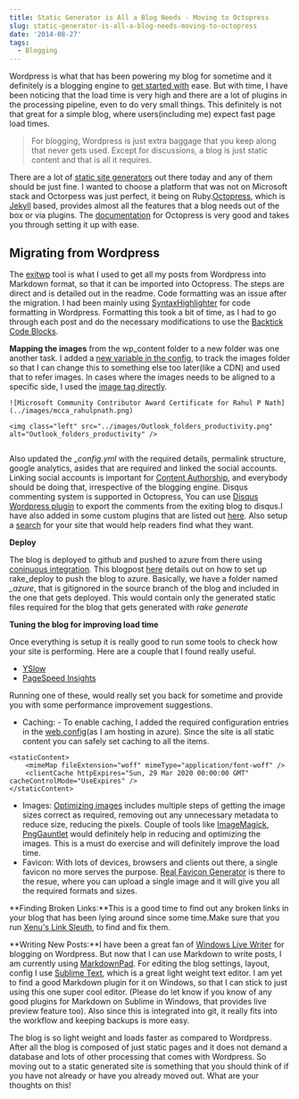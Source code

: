 ```yaml
---
title: Static Generator is All a Blog Needs - Moving to Octopress
slug: static-generator-is-all-a-blog-needs-moving-to-octopress
date: '2014-08-27'
tags:
  - Blogging
---
```

Wordpress is what that has been powering my blog for sometime and it definitely is a blogging engine to [get started with](/blog/get-started-with-your-blog/) ease. But with time, I have been noticing that the load time is very high and there are a lot of plugins in the processing pipeline, even to do very small things. This definitely is not that great for a simple blog, where users(including me) expect fast page load times.

> For blogging, Wordpress is just extra baggage that you keep along that never gets used. Except for discussions, a blog is just static content and that is all it requires.

There are a lot of [static site generators](https://www.staticgen.com/) out there today and any of them should be just fine. I wanted to choose a platform that was not on Microsoft stack and Octorpess was just perfect, it being on Ruby.[Octopress](http://octopress.org/), which is [Jekyll](http://jekyllrb.com/) based, provides almost all the features that a blog needs out of the box or via plugins. The [documentation](http://octopress.org/docs/setup/) for Octopress is very good and takes you through setting it up with ease.

## Migrating from Wordpress

The [exitwp](https://github.com/thomasf/exitwp) tool is what I used to get all my posts from Wordpress into Markdown format, so that it can be imported into Octopress. The steps are direct and is detailed out in the readme. Code formatting was an issue after the migration. I had been mainly using [SyntaxHighlighter](http://alexgorbatchev.com/SyntaxHighlighter/) for code formatting in Wordpress. Formatting this took a bit of time, as I had to go through each post and do the necessary modifications to use the [Backtick Code Blocks](http://octopress.org/docs/plugins/backtick-codeblock/).

**Mapping the images** from the wp\_content folder to a new folder was one another task. I added a [new variable in the config](http://jekyllrb.com/docs/variables/), to track the images folder so that I can change this to something else too later(like a CDN) and used that to refer images. In cases where the images needs to be aligned to a specific side, I used the [image tag directly](http://stackoverflow.com/questions/255170/markdown-and-image-alignment).

```
![Microsoft Community Contributor Award Certificate for Rahul P Nath](../images/mcca_rahulpnath.png)

<img class="left" src="../images/Outlook_folders_productivity.png" alt="Outlook_folders_productivity" />


```

Also updated the _\_config.yml_ with the required details, permalink structure, google analytics, asides that are required and linked the social accounts. Linking social accounts is important for [Content Authorship](https://plus.google.com/authorship), and everybody should be doing that, irrespective of the blogging engine. Disqus commenting system is supported in Octopress, You can use [Disqus Wordpress plugin](https://wordpress.org/plugins/disqus-comment-system/) to export the comments from the exiting blog to disqus.I have also added in some custom plugins that are listed out [here](https://github.com/rahulpnath/rahulpnath.com/blob/master/MyPlugins.markdown). Also setup a [search](https://www.google.co.in/cse/) for your site that would help readers find what they want.

**Deploy**

The blog is deployed to github and pushed to azure from there using [coninuous integration](http://azure.microsoft.com/en-us/documentation/articles/web-sites-publish-source-control/). This blogpost [here](http://www.ewal.net/2012/08/28/octopress-plus-windows-azure-web-sites/) details out on how to set up rake\_deploy to push the blog to azure. Basically, we have a folder named _\_azure_, that is gitignored in the source branch of the blog and included in the one that gets deployed. This would contain only the generated static files required for the blog that gets generated with _rake generate_

**Tuning the blog for improving load time**

Once everything is setup it is really good to run some tools to check how your site is performing. Here are a couple that I found really useful.

-   [YSlow](https://developer.yahoo.com/yslow/)
-   [PageSpeed Insights](https://developers.google.com/speed/pagespeed/insights/)

Running one of these, would really set you back for sometime and provide you with some performance improvement suggestions.

-   Caching: - To enable caching, I added the required configuration entries in the [web.config](https://github.com/rahulpnath/rahulpnath.com/blob/blog/web.config)(as I am hosting in azure). Since the site is all static content you can safely set caching to all the items.

```
<staticContent>
	<mimeMap fileExtension="woff" mimeType="application/font-woff" />
    <clientCache httpExpires="Sun, 29 Mar 2020 00:00:00 GMT" cacheControlMode="UseExpires" />
</staticContent>

```

-   Images: [Optimizing images](https://developers.google.com/speed/docs/insights/OptimizeImages) includes multiple steps of getting the image sizes correct as required, removing out any unnecessary metadata to reduce size, reducing the pixels. Couple of tools like [ImageMagick](http://www.imagemagick.org/), [PngGauntlet](http://pnggauntlet.com/) would definitely help in reducing and optimizing the images. This is a must do exercise and will definitely improve the load time.
-   Favicon: With lots of devices, browsers and clients out there, a single favicon no more serves the purpose. [Real Favicon Generator](http://realfavicongenerator.net/) is there to the resue, where you can upload a single image and it will give you all the required formats and sizes.

**Finding Broken Links:**This is a good time to find out any broken links in your blog that has been lying around since some time.Make sure that you run [Xenu's Link Sleuth](http://home.snafu.de/tilman/xenulink.html), to find and fix them.

**Writing New Posts:**I have been a great fan of [Windows Live Writer](http://www.microsoft.com/en-in/download/details.aspx?id=8621http://www.microsoft.com/en-in/download/details.aspx?id=8621) for blogging on Wordpress. But now that I can use Markdown to write posts, I am currently using [MarkdownPad](http://markdownpad.com/). For editing the blog settings, layout, config I use [Sublime Text](http://www.sublimetext.com/), which is a great light weight text editor. I am yet to find a good Markdown plugin for it on Windows, so that I can stick to just using this one super cool editor. (Please do let know if you know of any good plugins for Markdown on Sublime in Windows, that provides live preview feature too). Also since this is integrated into git, it really fits into the workflow and keeping backups is more easy.

The blog is so light weight and loads faster as compared to Wordpress. After all the blog is composed of just static pages and it does not demand a database and lots of other processing that comes with Wordpress. So moving out to a static generated site is something that you should think of if you have not already or have you already moved out. What are your thoughts on this!
